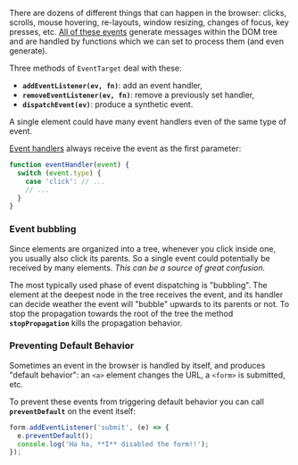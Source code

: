 There are dozens of different things that can happen in the browser: clicks, scrolls, mouse hovering, re-layouts, window resizing, changes of focus, key presses, etc. [All of these events](https://developer.mozilla.org/en-US/docs/Learn/JavaScript/Building_blocks/Events) generate messages within the DOM tree and are handled by functions which we can set to process them (and even generate).

Three methods of `EventTarget` deal with these:

- **`addEventListener(ev, fn)`**: add an event handler,
- **`removeEventListener(ev, fn)`**: remove a previously set handler,
- **`dispatchEvent(ev)`**: produce a synthetic event.

A single element could have many event handlers even of the same type of event.

[Event handlers](https://developer.mozilla.org/en-US/docs/Web/API/EventTarget/addEventListener#the_event_listener_callback) always receive the event as the first parameter:

```javascript
function eventHandler(event) {
  switch (event.type) {
    case 'click': // ...
    // ...
  }
}
```

### Event bubbling

Since elements are organized into a tree, whenever you click inside one, you usually also click its parents. So a single event could potentially be received by many elements. _This can be a source of great confusion._

The most typically used phase of event dispatching is "bubbling". The element at the deepest node in the tree receives the event, and its handler can decide weather the event will "bubble" upwards to its parents or not. To stop the propagation towards the root of the tree the method **`stopPropagation`** kills the propagation behavior.

### Preventing Default Behavior

Sometimes an event in the browser is handled by itself, and produces "default behavior": an `<a>` element changes the URL, a `<form>` is submitted, etc.

To prevent these events from triggering default behavior you can call **`preventDefault`** on the event itself:

```javascript
form.addEventListener('submit', (e) => {
  e.preventDefault();
  console.log('Ha ha, **I** disabled the form!!');
});
```
